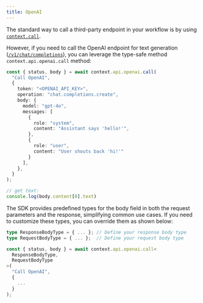 ```yaml
---
title: OpenAI
---
```


The standard way to call a third-party endpoint in your workflow is by using [`context.call`](/workflow/basics/context#context-call).

However, if you need to call the OpenAI endpoint for text generation ([`/v1/chat/completions`](https://platform.openai.com/docs/api-reference/chat)), you can leverage the type-safe method `context.api.openai.call` method:

```typescript OpenAI
const { status, body } = await context.api.openai.call(
  "Call OpenAI",
  {
    token: "<OPENAI_API_KEY>",
    operation: "chat.completions.create",
    body: {
      model: "gpt-4o",
      messages: [
        {
          role: "system",
          content: "Assistant says 'hello!'",
        },
        {
          role: "user",
          content: "User shouts back 'hi!'"
        }
      ],
    },
  }
);

// get text:
console.log(body.content[0].text)
```

The SDK provides predefined types for the body field in both the request parameters and the response, simplifying common use cases. If you need to customize these types, you can override them as shown below:

```ts
type ResponseBodyType = { ... }; // Define your response body type
type RequestBodyType = { ... };  // Define your request body type

const { status, body } = await context.api.openai.call<
  ResponseBodyType,
  RequestBodyType
>(
  "Call OpenAI",
  {
    ...
  }
);
```
